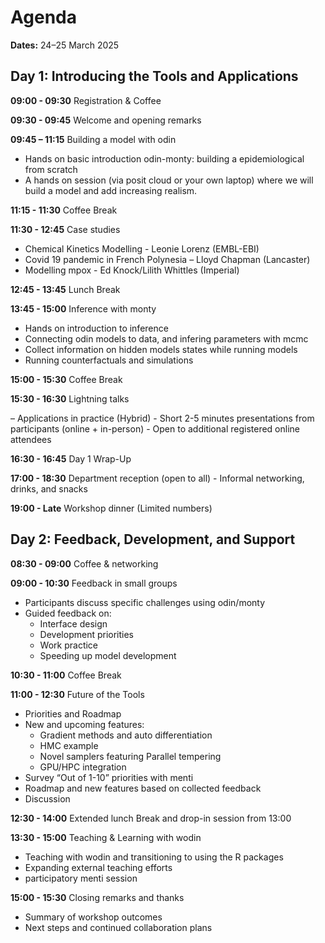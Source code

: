 # Agenda {.unnumbered}

**Dates:** 24–25 March 2025

## Day 1: Introducing the Tools and Applications {.unnumbered}

**09:00 - 09:30**
Registration & Coffee

**09:30 - 09:45**
Welcome and opening remarks

**09:45 – 11:15**
Building a model with odin

  - Hands on basic introduction odin-monty: building a epidemiological from scratch
  - A hands on session (via posit cloud or your own laptop) where we will build a model and add increasing realism.

**11:15 - 11:30**
Coffee Break

**11:30 - 12:45**
Case studies

- Chemical Kinetics Modelling - Leonie Lorenz (EMBL-EBI)
- Covid 19 pandemic in French Polynesia – Lloyd Chapman (Lancaster)
- Modelling mpox - Ed Knock/Lilith Whittles (Imperial)

**12:45 - 13:45**
Lunch Break

**13:45 - 15:00**
Inference with monty

- Hands on introduction to inference
- Connecting odin models to data, and infering parameters with mcmc
- Collect information on hidden models states while running models
- Running counterfactuals and simulations

**15:00 - 15:30**
Coffee Break

**15:30 - 16:30**
Lightning talks

– Applications in practice (Hybrid)
- Short 2-5 minutes presentations from participants (online + in-person)
- Open to additional registered online attendees

**16:30 - 16:45**
Day 1 Wrap-Up

**17:00 - 18:30**
Department reception (open to all)
- Informal networking, drinks, and snacks

**19:00 - Late**
Workshop dinner (Limited numbers)

## Day 2: Feedback, Development, and Support

**08:30 - 09:00**
Coffee & networking

**09:00 - 10:30**
Feedback in small groups

- Participants discuss specific challenges using odin/monty
- Guided feedback on:
  - Interface design
  - Development priorities
  - Work practice
  - Speeding up model development

**10:30 - 11:00**
Coffee Break

**11:00 - 12:30**
Future of the Tools

- Priorities and Roadmap
- New and upcoming features:
  - Gradient methods and auto differentiation
  - HMC example
  - Novel samplers featuring Parallel tempering
  - GPU/HPC integration
- Survey “Out of 1-10” priorities with menti
- Roadmap and new features based on collected feedback
- Discussion

**12:30 - 14:00**
Extended lunch Break and drop-in session from 13:00

**13:30 - 15:00**
Teaching & Learning with wodin

- Teaching with wodin and transitioning to using the R packages
- Expanding external teaching efforts
- participatory menti session

**15:00 - 15:30**
Closing remarks and thanks

- Summary of workshop outcomes
- Next steps and continued collaboration plans
